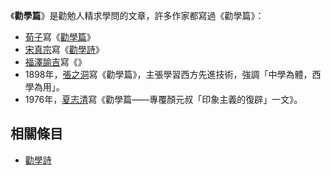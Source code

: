 《'''勸學篇'''》是勸勉人精求學問的文章，許多作家都寫過《勸學篇》：
* [[荀子|荀子]]寫《[[荀子_(書)|勸學篇]]》
* [[宋真宗|宋真宗]]寫《[[勸學詩|勸學詩]]》
* [[福澤諭吉|福澤諭吉]]寫《{{link-ja|劝学篇 (福泽谕吉)|学問のすゝめ|劝学篇}}》
* 1898年，[[張之洞|張之洞]]寫《勸學篇》，主張學習西方先進技術，強調「中學為體，西學為用」。
* 1976年，[[夏志清|夏志清]]寫《勸學篇——專覆顏元叔「印象主義的復辟」一文》。

==相關條目==
{{wikisource|荀子/勸學篇}}
{{wikisource|勸學篇 (張之洞)}}
* [[勸學詩|勸學詩]]

{{disambig|Cat=三字作品消歧义}}
